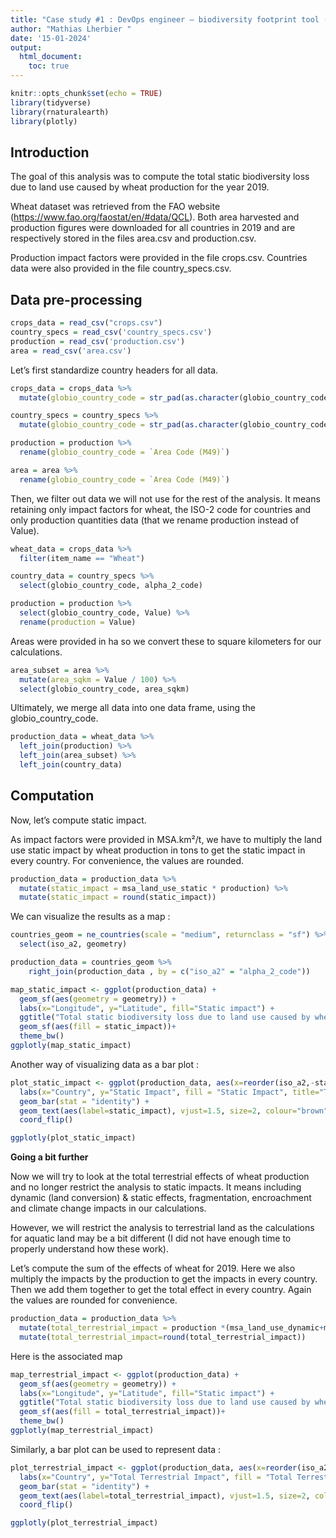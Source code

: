 ```yaml
---
title: "Case study #1 : DevOps engineer – biodiversity footprint tool (GBS)"
author: "Mathias Lherbier "
date: '15-01-2024'
output: 
  html_document: 
    toc: true
---
```


```r

knitr::opts_chunk$set(echo = TRUE)
library(tidyverse)
library(rnaturalearth)
library(plotly)

```

## Introduction

The goal of this analysis was to compute the total static biodiversity loss due to land use caused by wheat production for the year 2019.

Wheat dataset was retrieved from the FAO website (<https://www.fao.org/faostat/en/#data/QCL>). Both area harvested and production figures were downloaded for all countries in 2019 and are respectively stored in the files area.csv and production.csv.

Production impact factors were provided in the file crops.csv. Countries data were also provided in the file country_specs.csv.

## Data pre-processing

```r

crops_data = read_csv("crops.csv")
country_specs = read_csv('country_specs.csv')
production = read_csv('production.csv')
area = read_csv('area.csv')

```

Let's first standardize country headers for all data.

```r

crops_data = crops_data %>%
  mutate(globio_country_code = str_pad(as.character(globio_country_code), width = 3, pad = 0))

country_specs = country_specs %>%
  mutate(globio_country_code = str_pad(as.character(globio_country_code), width = 3, pad = 0))

production = production %>% 
  rename(globio_country_code = `Area Code (M49)`) 

area = area %>% 
  rename(globio_country_code = `Area Code (M49)`)

```

Then, we filter out data we will not use for the rest of the analysis.
It means retaining only impact factors for wheat, the ISO-2 code for countries and only production quantities data (that we rename production instead of Value).

```r

wheat_data = crops_data %>% 
  filter(item_name == "Wheat") 

country_data = country_specs %>% 
  select(globio_country_code, alpha_2_code)

production = production %>% 
  select(globio_country_code, Value) %>%
  rename(production = Value)

```

Areas were provided in ha so we convert these to square kilometers for our calculations.

```r

area_subset = area %>%
  mutate(area_sqkm = Value / 100) %>%
  select(globio_country_code, area_sqkm)

```

Ultimately, we merge all data into one data frame, using the globio_country_code.

```r

production_data = wheat_data %>%
  left_join(production) %>%
  left_join(area_subset) %>%
  left_join(country_data)

```

## Computation

Now, let's compute static impact.

As impact factors were provided in MSA.km²/t, we have to multiply the land use static impact by wheat production in tons to get the static impact in every country. For convenience, the values are rounded.

```r

production_data = production_data %>%
  mutate(static_impact = msa_land_use_static * production) %>%
  mutate(static_impact = round(static_impact))

```

We can visualize the results as a map :

```r

countries_geom = ne_countries(scale = "medium", returnclass = "sf") %>%
  select(iso_a2, geometry)

production_data = countries_geom %>% 
    right_join(production_data , by = c("iso_a2" = "alpha_2_code"))

map_static_impact <- ggplot(production_data) +
  geom_sf(aes(geometry = geometry)) +
  labs(x="Longitude", y="Latitude", fill="Static impact") +
  ggtitle("Total static biodiversity loss due to land use caused by wheat in 2019") +
  geom_sf(aes(fill = static_impact))+
  theme_bw()
ggplotly(map_static_impact)

```

Another way of visualizing data as a bar plot : 
  
```r

plot_static_impact <- ggplot(production_data, aes(x=reorder(iso_a2,-static_impact), y=static_impact, fill=static_impact)) + 
  labs(x="Country", y="Static Impact", fill = "Static Impact", title="Total static biodiversity loss due to land use caused by wheat in 2019 in MSA.km²") +
  geom_bar(stat = "identity") +
  geom_text(aes(label=static_impact), vjust=1.5, size=2, colour="brown") +
  coord_flip()

ggplotly(plot_static_impact)

```


**Going a bit further**

Now we will try to look at the total terrestrial effects of wheat production and no longer restrict the analysis to static impacts. It means including dynamic (land conversion) & static effects, fragmentation, encroachment and climate change impacts in our calculations.

However, we will restrict the analysis to terrestrial land as the calculations for aquatic land may be a bit different (I did not have enough time to properly understand how these work).

Let's compute the sum of the effects of wheat for 2019. Here we also multiply the impacts by the production to get the impacts in every country. Then we add them together to get the total effect in every country. Again the values are rounded for convenience.

```r

production_data = production_data %>%
  mutate(total_terrestrial_impact = production *(msa_land_use_dynamic+msa_land_use_static+msa_fragmentation_dynamic+msa_fragmentation_static+msa_encroachment_dynamic+msa_encroachment_static+msa_climate_change_terrestrial_dynamic)) %>%
  mutate(total_terrestrial_impact=round(total_terrestrial_impact))
```

Here is the associated map

```r

map_terrestrial_impact <- ggplot(production_data) +
  geom_sf(aes(geometry = geometry)) +
  labs(x="Longitude", y="Latitude", fill="Static impact") +
  ggtitle("Total static biodiversity loss due to land use caused by wheat in 2019") +
  geom_sf(aes(fill = total_terrestrial_impact))+
  theme_bw()
ggplotly(map_terrestrial_impact)

```

Similarly, a bar plot can be used to represent data : 

```r

plot_terrestrial_impact <- ggplot(production_data, aes(x=reorder(iso_a2,-total_terrestrial_impact), y=total_terrestrial_impact, fill=total_terrestrial_impact)) + 
  labs(x="Country", y="Total Terrestrial Impact", fill = "Total Terrestrial Impact", title="Total terrestrial biodiversity loss due to land use caused by wheat in 2019 in MSA.km²") +
  geom_bar(stat = "identity") +
  geom_text(aes(label=total_terrestrial_impact), vjust=1.5, size=2, colour="brown") +
  coord_flip()

ggplotly(plot_terrestrial_impact)

```